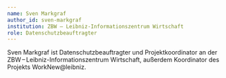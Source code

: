 ---
name: Sven Markgraf
author_id: sven-markgraf
institution: ZBW – Leibniz-Informationszentrum Wirtschaft
role: Datenschutzbeauftragter
---

Sven Markgraf ist Datenschutzbeauftragter und Projektkoordinator an der ZBW – Leibniz-Informationszentrum Wirtschaft, außerdem Koordinator des Projekts WorkNew@leibniz.
